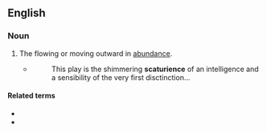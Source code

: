 ==English==

===Noun===
{{en-noun|~}}

# {{lb|en|rare}} The flowing or moving outward in [[abundance]].
#* {{rfdate|and other bibliographic details}} {{w|Edmund Wilson}}
#*: This play is the shimmering '''scaturience''' of an intelligence and a sensibility of the very first disctinction...

====Related terms====
* {{l|en|scaturient}}
* {{l|en|shad}}
